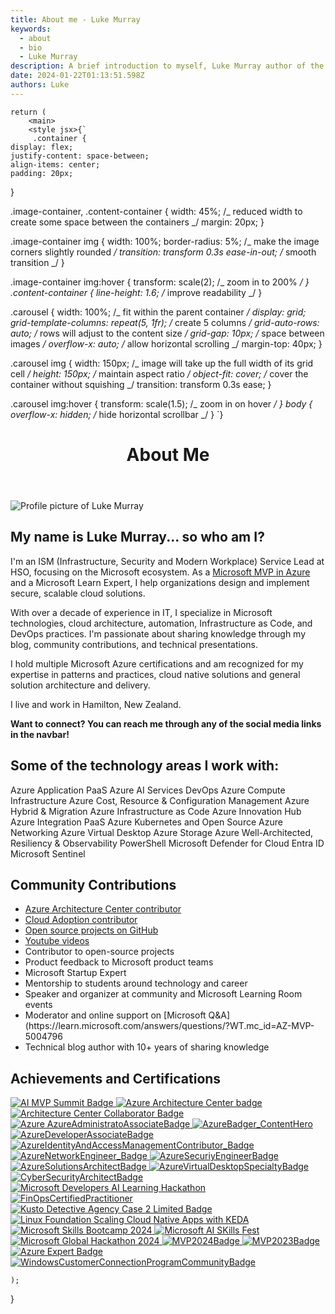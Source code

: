 ```yaml
---
title: About me - Luke Murray
keywords:
  - about
  - bio
  - Luke Murray
description: A brief introduction to myself, Luke Murray author of the blog luke.geek.nz.
date: 2024-01-22T01:13:51.598Z
authors: Luke
---
```



    return (
        <main>
        <style jsx>{`
         .container {
    display: flex;
    justify-content: space-between;
    align-items: center;
    padding: 20px;
}

.image-container, .content-container {
width: 45%; /_ reduced width to create some space between the containers _/
margin: 20px;
}

.image-container img {
width: 100%;
border-radius: 5%; /_ make the image corners slightly rounded _/
transition: transform 0.3s ease-in-out; /_ smooth transition _/
}

.image-container img:hover {
transform: scale(2); /_ zoom in to 200% _/
}
.content-container {
line-height: 1.6; /_ improve readability _/
}

.carousel {
width: 100%; /_ fit within the parent container _/
display: grid;
grid-template-columns: repeat(5, 1fr); /_ create 5 columns _/
grid-auto-rows: auto; /_ rows will adjust to the content size _/
grid-gap: 10px; /_ space between images _/
overflow-x: auto; /_ allow horizontal scrolling _/
margin-top: 40px;
}

.carousel img {
width: 150px; /_ image will take up the full width of its grid cell _/
height: 150px; /_ maintain aspect ratio _/
object-fit: cover; /_ cover the container without squishing _/
transition: transform 0.3s ease;
}

.carousel img:hover {
transform: scale(1.5); /_ zoom in on hover _/
}
body {
overflow-x: hidden; /_ hide horizontal scrollbar _/
}
`}</style>

<header>
<h1>About Me</h1>
</header>

<div className="image-container" style={{ width: '100%', maxWidth: '400px', margin: '0 auto 30px auto' }}>
<img src="/img/aboutpage/LukeMurray_Azure.jpg" alt="Profile picture of Luke Murray" />
</div>

<section className="container">
<div className="content-container" style={{ width: '100%' }}>
<h2>My name is <strong>Luke Murray</strong>... so who am I?</h2>
<p>I'm an ISM (Infrastructure, Security and Modern Workplace) Service Lead at HSO, focusing on the Microsoft ecosystem. As a <a href="https://mvp.microsoft.com/en-US/MVP/profile/8d1c122c-6398-e811-bce7-06113fc0169f" target="_blank" rel="noopener">Microsoft MVP in Azure</a> and a Microsoft Learn Expert, I help organizations design and implement secure, scalable cloud solutions.</p>
<p>With over a decade of experience in IT, I specialize in Microsoft technologies, cloud architecture, automation, Infrastructure as Code, and DevOps practices. I'm passionate about sharing knowledge through my blog, community contributions, and technical presentations.</p>
<p>I hold multiple Microsoft Azure certifications and am recognized for my expertise in patterns and practices, cloud native solutions and general solution architecture and delivery.</p>
<p>I live and work in Hamilton, New Zealand.</p>
<p><strong>Want to connect? You can reach me through any of the social media links in the navbar!</strong></p>

<h2>Some of the technology areas I work with:</h2> <div style={{ display: 'flex', flexWrap: 'wrap', gap: '10px', marginTop: '15px' }}> <span style={{ background: '#0078D4', color: 'white', padding: '5px 10px', borderRadius: '15px', fontSize: '0.9em' }}>Azure Application PaaS</span> <span style={{ background: '#3CCBF4', color: 'black', padding: '5px 10px', borderRadius: '15px', fontSize: '0.9em' }}>Azure AI Services</span> <span style={{ background: '#0078D7', color: 'white', padding: '5px 10px', borderRadius: '15px', fontSize: '0.9em' }}>DevOps</span> <span style={{ background: '#104581', color: 'white', padding: '5px 10px', borderRadius: '15px', fontSize: '0.9em' }}>Azure Compute Infrastructure</span> <span style={{ background: '#50E6FF', color: 'black', padding: '5px 10px', borderRadius: '15px', fontSize: '0.9em' }}>Azure Cost, Resource & Configuration Management</span> <span style={{ background: '#7FBA00', color: 'white', padding: '5px 10px', borderRadius: '15px', fontSize: '0.9em' }}>Azure Hybrid & Migration</span> <span style={{ background: '#FFB900', color: 'black', padding: '5px 10px', borderRadius: '15px', fontSize: '0.9em' }}>Azure Infrastructure as Code</span> <span style={{ background: '#F25022', color: 'white', padding: '5px 10px', borderRadius: '15px', fontSize: '0.9em' }}>Azure Innovation Hub</span> <span style={{ background: '#00A4EF', color: 'white', padding: '5px 10px', borderRadius: '15px', fontSize: '0.9em' }}>Azure Integration PaaS</span> <span style={{ background: '#326CE5', color: 'white', padding: '5px 10px', borderRadius: '15px', fontSize: '0.9em' }}>Azure Kubernetes and Open Source</span> <span style={{ background: '#737373', color: 'white', padding: '5px 10px', borderRadius: '15px', fontSize: '0.9em' }}>Azure Networking</span> <span style={{ background: '#181717', color: 'white', padding: '5px 10px', borderRadius: '15px', fontSize: '0.9em' }}>Azure Virtual Desktop</span> <span style={{ background: '#E00B1C', color: 'white', padding: '5px 10px', borderRadius: '15px', fontSize: '0.9em' }}>Azure Storage</span> <span style={{ background: '#A4262C', color: 'white', padding: '5px 10px', borderRadius: '15px', fontSize: '0.9em' }}>Azure Well-Architected, Resiliency & Observability</span> <span style={{ background: '#012456', color: 'white', padding: '5px 10px', borderRadius: '15px', fontSize: '0.9em' }}>PowerShell</span> <span style={{ background: '#6B69D6', color: 'white', padding: '5px 10px', borderRadius: '15px', fontSize: '0.9em' }}>Microsoft Defender for Cloud</span> <span style={{ background: '#0F6CBD', color: 'white', padding: '5px 10px', borderRadius: '15px', fontSize: '0.9em' }}>Entra ID</span> <span style={{ background: '#005B9F', color: 'white', padding: '5px 10px', borderRadius: '15px', fontSize: '0.9em' }}>Microsoft Sentinel</span> </div>

<h2>Community Contributions</h2>
<ul>
  <li><a href="https://learn.microsoft.com/azure/architecture/patterns/?WT.mc_id=AZ-MVP-5004796" target="_blank" rel="noopener">Azure Architecture Center contributor</a></li>
  <li><a href="https://learn.microsoft.com/azure/cloud-adoption-framework/?WT.mc_id=AZ-MVP-5004796" target="_blank" rel="noopener">Cloud Adoption contributor</a></li>
  <li><a href="https://github.com/lukemurraynz" target="_blank" rel="noopener">Open source projects on GitHub</a></li>
  <li><a href="https://www.youtube.com/@lukemurraynz" target="_blank" rel="noopener">Youtube videos</a></li>
  <li>Contributor to open-source projects</li>
  <li>Product feedback to Microsoft product teams</li>
  <li>Microsoft Startup Expert</li>
  <li>Mentorship to students around technology and career</li>
  <li>Speaker and organizer at community and Microsoft Learning Room events</li>
  <li>Moderator and online support on [Microsoft Q&A](https://learn.microsoft.com/answers/questions/?WT.mc_id=AZ-MVP-5004796</li>
  <li>Technical blog author with 10+ years of sharing knowledge</li>
</ul>
</div>
</section>

<h2>Achievements and Certifications</h2>
<section className="carousel">
<a href="https://globalai.community/badges/cc534332-3477-421e-9684-ba129cfa2a47//" target="_blank" rel="noopener" aria-label="Link to AI MVP Summit Badge">
<img src="/img/aboutpage/AIMVPSummit_2024.png" alt="AI MVP Summit Badge" />
</a>
<a href="https://www.credly.com/earner/earned/badge/124e1101-7a47-4470-ac1e-facc189ca5db" target="_blank" rel="noopener" aria-label="Link to Credly - Azure ArchitectureCenter_Leader">
<img src="/img/aboutpage/ArchitectureCenter_Leader.png" alt="Azure Architecture Center badge" />
</a>
<a href="https://www.credly.com/earner/earned/badge/58a2bd91-19e1-4ab1-84f7-0c5d5c153906" target="_blank" rel="noopener" aria-label="Link to Architecture Center Collaborator Badge">
<img src="/img/aboutpage/ArchitectureCenter_Collaborator.png" alt="Architecture Center Collaborator Badge" />
</a>
<a href="https://learn.microsoft.com/api/credentials/share/en-gb/lukemurraynz/3B98B5DB13A942F5?WT.mc_id=AZ-MVP-5004796" target="_blank" rel="noopener" aria-label="Link to Microsoft Learn -AzureAdministratoAssociateBadge">
<img src="/img/aboutpage/AzureAdministratoAssociateBadge.png" alt="Azure AzureAdministratoAssociateBadge" />
</a>
<a href="https://azureheroes.enjinx.io/eth/asset/6880000000000514/" target="_blank" rel="noopener" aria-label="Link to Enjinx - Contributor - Content Hero">
<img src="/img/aboutpage/AzureBadger_ContentHero_Badge.png" alt="AzureBadger_ContentHero" />
</a>
<a href="https://learn.microsoft.com/api/credentials/share/en-gb/lukemurraynz/8F700D303BEC55E?WT.mc_id=AZ-MVP-5004796" target="_blank" rel="noopener" aria-label="Link to Microsoft Learn - AzureDeveloperAssociateBadge">
<img src="/img/aboutpage/AzureDeveloperAssociateBadge.png" alt="AzureDeveloperAssociateBadge" />
</a>
<a href="https://www.credly.com/badges/51a323c2-9392-4417-918e-5aa7de467a2a" target="_blank" rel="noopener" aria-label="Link to Credly - Contributor - Azure Identity and Access Management">
<img src="/img/aboutpage/AzureIdentityAndAccessManagementContributor_Badge.png" alt="AzureIdentityAndAccessManagementContributor_Badge" />
</a>
<a href="https://learn.microsoft.com/api/credentials/share/en-gb/lukemurraynz/F2AA633366008658?WT.mc_id=AZ-MVP-5004796" target="_blank" rel="noopener" aria-label="Link to Microsoft Learn -AzureNetworkEngineer_Badge">
<img src="/img/aboutpage/AzureNetworkEngineer_Badge.png" alt="AzureNetworkEngineer_Badge" />
</a>
<a href="https://learn.microsoft.com/api/credentials/share/en-gb/lukemurraynz/DBEE326661D7739B?WT.mc_id=AZ-MVP-5004796" target="_blank" rel="noopener" aria-label="Link to Microsoft Learn -AzureSecuriyEngineerBadge">
<img src="/img/aboutpage/AzureSecuriyEngineerBadge.png" alt="AzureSecuriyEngineerBadge" />
</a>
<a href="https://learn.microsoft.com/api/credentials/share/en-gb/lukemurraynz/787EDD474F26784?WT.mc_id=AZ-MVP-5004796" target="_blank" rel="noopener" aria-label="Link to Microsoft Learn -AzureSolutionsArchitectBadge">
<img src="/img/aboutpage/AzureSolutionsArchitectBadge.png" alt="AzureSolutionsArchitectBadge" />
</a>
<a href="https://learn.microsoft.com/api/credentials/share/en-gb/lukemurraynz/108BE52C977E26C6?WT.mc_id=AZ-MVP-5004796" target="_blank" rel="noopener" aria-label="Link to Microsoft Learn -AzureVirtualDesktopSpecialtyBadge">
<img src="/img/aboutpage/AzureVirtualDesktopSpecialtyBadge.png" alt="AzureVirtualDesktopSpecialtyBadge" />
</a>
<a href="https://learn.microsoft.com/users/lukemurraynz/credentials/A6AF1CFD3158BAE5?WT.mc_id=AZ-MVP-5004796" target="_blank" rel="noopener" aria-label="Link to Microsoft Learn -CyberSecurityArchitectBadge">
<img src="/img/aboutpage/CyberSecurityArchitectBadge.png" alt="CyberSecurityArchitectBadge" />
</a>
<a href="https://azurecosmosdb.devpost.com/" target="_blank" rel="noopener" aria-label="Link to DevPost - Microsoft Developers AI Learning Hackathon">
<img src="/img/aboutpage/DevPostAILearningHackathon_2024.png" alt="Microsoft Developers AI Learning Hackathon" />
</a>
<a href="https://www.credly.com/badges/29ed8f17-f8cc-4894-aa58-a1e64e1a4419" target="_blank" rel="noopener" aria-label="Link to Credly -FinOpsCertifiedPractitioner">
<img src="/img/aboutpage/FinOpsCertifiedPractitioner.png" alt="FinOpsCertifiedPractitioner" />
</a>
<a href="https://www.credly.com/earner/earned/badge/0aa501fc-825a-4954-9e0c-9e20b4535a86" target="_blank" rel="noopener" aria-label="Link to Kusto Detective Agency Case 2 Badge">
<img src="/img/aboutpage/KustoDetectiveAgencyCase2Limited.png" alt="Kusto Detective Agency Case 2 Limited Badge" />
</a>
<a href="https://www.credly.com/earner/earned/badge/a022b212-e471-4abf-bad8-6cbe8bfd09ef" target="_blank" rel="noopener" aria-label="Link to Linux Foundation KEDA Certification">
<img src="/img/aboutpage/LinuxFoundationScalingCloudNativeAppswithKEDA.png" alt="Linux Foundation Scaling Cloud Native Apps with KEDA" />
</a>
<a href="https://www.tech-academy.com.au/summerschool2024-speakers" target="_blank" rel="noopener" aria-label="Link to Microsoft Summer Skills Bootcamp 2024">
<img src="/img/aboutpage/MentorMVPFY25MicrosoftSkillsBootcampContributor.png" alt="Microsoft Skills Bootcamp 2024" />
</a>
<a href="https://aiskillsfest.event.microsoft.com/" target="_blank" rel="noopener" aria-label="Link to AI Skills Fest">
<img src="/img/aboutpage/MicrosoftAISkillsFestGWRAttemptBadge.png" alt="Microsoft AI SKills Fest" />
</a>
<a href="https://www.credly.com/badges/7ae683a2-c1ca-45a6-b4a8-c56d6de1f03d/public_url" target="_blank" rel="noopener" aria-label="Link to Credly - Microsoft Global Hackathon 2024">
<img src="/img/aboutpage/microsoft-global-hackathon-2024.png" alt="Microsoft Global Hackathon 2024" />
</a>
<a href="https://www.credly.com/badges/042def90-e925-4db7-b368-6684a2c6817a" target="_blank" rel="noopener" aria-label="Link to Credly - Microsoft MVP 2024">
<img src="/img/aboutpage/MVP2024Badge.png" alt="MVP2024Badge" />
</a>
<a href="https://www.credly.com/badges/f781c06f-e34b-4249-82a9-58ce96349f98" target="_blank" rel="noopener" aria-label="Link to Credly - Microsoft MVP 2023">
<img src="/img/aboutpage/MVP2023Badge.png" alt="MVP2023Badge" />
</a>
<a href="https://www.credly.com/badges/a7cfe90f-32b2-474a-9b15-487604f20ab6" target="_blank" rel="noopener" aria-label="Link to Azure Expert Badge">
<img src="/img/aboutpage/SpektraSystemsAzureExpert.png" alt="Azure Expert Badge" />
</a>
<a href="https://www.credly.com/badges/ce1df7b0-4331-4de9-8c8c-6e2878241d9d" target="_blank" rel="noopener" aria-label="Link to Credly - Windows Customer Connection Program Community Contributor">
<img src="/img/aboutpage/WindowsCustomerConnectionProgramCommunityBadge.png" alt="WindowsCustomerConnectionProgramCommunityBadge" />
</a>
</section>
</main>

    );

}
